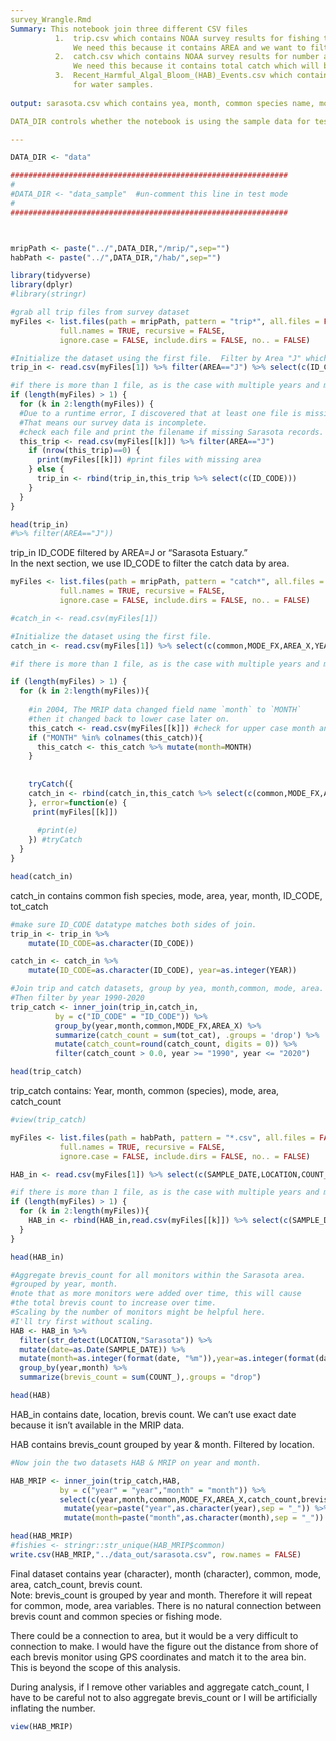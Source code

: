 ```yaml
---
survey_Wrangle.Rmd
Summary: This notebook join three different CSV files
          1.  trip.csv which contains NOAA survey results for fishing trips.
              We need this because it contains AREA and we want to filter on the Sarasota bay area. 
          2.  catch.csv which contains NOAA survey results for number and type of fish caught on each trip. 
              We need this because it contains total catch which will be used for analyis.  
          3.  Recent_Harmful_Algal_Bloom_(HAB)_Events.csv which contains the K. brevis count
              for water samples.  
              
output: sarasota.csv which contains yea, month, common species name, mode, area, catch count, brevis count.  

DATA_DIR controls whether the notebook is using the sample data for testing or the full 30 year dataset.  

---
```

```r
DATA_DIR <- "data"

##############################################################
#
#DATA_DIR <- "data_sample"  #un-comment this line in test mode
#
##############################################################



mripPath <- paste("../",DATA_DIR,"/mrip/",sep="")
habPath <- paste("../",DATA_DIR,"/hab/",sep="")

```


```r
library(tidyverse)
library(dplyr)
#library(stringr)
```



```r

#grab all trip files from survey dataset
myFiles <- list.files(path = mripPath, pattern = "trip*", all.files = FALSE,
           full.names = TRUE, recursive = FALSE,
           ignore.case = FALSE, include.dirs = FALSE, no.. = FALSE)

#Initialize the dataset using the first file.  Filter by Area "J" which means "Sarasota Estuary"
trip_in <- read.csv(myFiles[1]) %>% filter(AREA=="J") %>% select(c(ID_CODE))

#if there is more than 1 file, as is the case with multiple years and months, step through them all. 
if (length(myFiles) > 1) {
  for (k in 2:length(myFiles)) {
  #Due to a runtime error, I discovered that at least one file is missing AREA=J.  
  #That means our survey data is incomplete. 
  #check each file and print the filename if missing Sarasota records. 
  this_trip <- read.csv(myFiles[[k]]) %>% filter(AREA=="J")
    if (nrow(this_trip)==0) {
      print(myFiles[[k]]) #print files with missing area
    } else {
      trip_in <- rbind(trip_in,this_trip %>% select(c(ID_CODE)))
    }
  }
}

head(trip_in)
#%>% filter(AREA=="J"))
```
trip_in ID_CODE filtered by AREA=J or "Sarasota Estuary."  
In the next section, we use ID_CODE to filter the catch data by area. 

```r
myFiles <- list.files(path = mripPath, pattern = "catch*", all.files = FALSE,
           full.names = TRUE, recursive = FALSE,
           ignore.case = FALSE, include.dirs = FALSE, no.. = FALSE)

#catch_in <- read.csv(myFiles[1])

#Initialize the dataset using the first file.  
catch_in <- read.csv(myFiles[1]) %>% select(c(common,MODE_FX,AREA_X,YEAR,month,ID_CODE,tot_cat))

#if there is more than 1 file, as is the case with multiple years and months, step through them all. 

if (length(myFiles) > 1) {
  for (k in 2:length(myFiles)){
    
    #in 2004, The MRIP data changed field name `month` to `MONTH`  
    #then it changed back to lower case later on. 
    this_catch <- read.csv(myFiles[[k]]) #check for upper case month and change to lower
    if ("MONTH" %in% colnames(this_catch)){
      this_catch <- this_catch %>% mutate(month=MONTH)
    }
    
    
    tryCatch({
    catch_in <- rbind(catch_in,this_catch %>% select(c(common,MODE_FX,AREA_X,YEAR,month,ID_CODE,tot_cat)))
    }, error=function(e) {
     print(myFiles[[k]]) 
     
      #print(e)
    }) #tryCatch
  }
}

head(catch_in)

```

catch_in contains common fish species, mode, area, year, month, ID_CODE, tot_catch



```r
#make sure ID_CODE datatype matches both sides of join. 
trip_in <- trip_in %>%
    mutate(ID_CODE=as.character(ID_CODE))

catch_in <- catch_in %>%
    mutate(ID_CODE=as.character(ID_CODE), year=as.integer(YEAR))

#Join trip and catch datasets, group by yea, month,common, mode, area. 
#Then filter by year 1990-2020
trip_catch <- inner_join(trip_in,catch_in,
          by = c("ID_CODE" = "ID_CODE")) %>%
          group_by(year,month,common,MODE_FX,AREA_X) %>%
          summarize(catch_count = sum(tot_cat), .groups = 'drop') %>%
          mutate(catch_count=round(catch_count, digits = 0)) %>%
          filter(catch_count > 0.0, year >= "1990", year <= "2020")

head(trip_catch)

```

trip_catch contains: Year, month, common (species), mode, area, catch_count

```r
#view(trip_catch)
```


```r
myFiles <- list.files(path = habPath, pattern = "*.csv", all.files = FALSE,
           full.names = TRUE, recursive = FALSE,
           ignore.case = FALSE, include.dirs = FALSE, no.. = FALSE)

HAB_in <- read.csv(myFiles[1]) %>% select(c(SAMPLE_DATE,LOCATION,COUNT_))

#if there is more than 1 file, as is the case with multiple years and months, step through them all. 
if (length(myFiles) > 1) {
  for (k in 2:length(myFiles)){
    HAB_in <- rbind(HAB_in,read.csv(myFiles[[k]]) %>% select(c(SAMPLE_DATE,LOCATION,COUNT_))) 
  }
}

head(HAB_in)

#Aggregate brevis_count for all monitors within the Sarasota area.
#grouped by year, month.  
#note that as more monitors were added over time, this will cause 
#the total brevis count to increase over time.  
#Scaling by the number of monitors might be helpful here. 
#I'll try first without scaling.  
HAB <- HAB_in %>%
  filter(str_detect(LOCATION,"Sarasota")) %>%
  mutate(date=as.Date(SAMPLE_DATE)) %>%
  mutate(month=as.integer(format(date, "%m")),year=as.integer(format(date,"%Y"))) %>%
  group_by(year,month) %>%
  summarize(brevis_count = sum(COUNT_),.groups = "drop") 

head(HAB)

```

HAB_in contains date, location, brevis count.  We can't use exact date 
because it isn't available in the MRIP data.  

HAB contains brevis_count grouped by year & month.  Filtered by location.  

```r
#Now join the two datasets HAB & MRIP on year and month.  

HAB_MRIP <- inner_join(trip_catch,HAB,
           by = c("year" = "year","month" = "month")) %>%
           select(c(year,month,common,MODE_FX,AREA_X,catch_count,brevis_count)) %>%
            mutate(year=paste("year",as.character(year),sep = "_")) %>%
            mutate(month=paste("month",as.character(month),sep = "_"))

head(HAB_MRIP)
#fishies <- stringr::str_unique(HAB_MRIP$common)
write.csv(HAB_MRIP,"../data_out/sarasota.csv", row.names = FALSE)

```

Final dataset contains year (character), month (character), common, mode, area, catch_count, brevis count.  
Note:  brevis_count is grouped by year and month.  Therefore it will repeat for common, mode, area variables. 
There is no natural connection between brevis count and common species or fishing mode. 

There could be a connection to area, but it would be a very difficult to connection to make. 
I would have the figure out the distance from shore of each brevis monitor using GPS coordinates
and match it to the area bin.  This is beyond the scope of this analysis. 

During analysis, if I remove other variables and aggregate catch_count, I have 
to be careful not to also aggregate brevis_count or I will be artificially inflating
the number.  

```r
view(HAB_MRIP)
```

